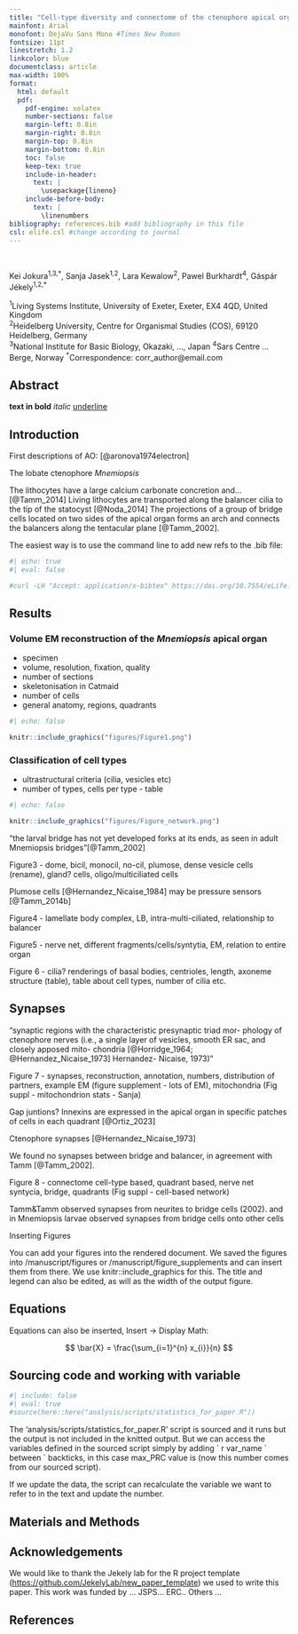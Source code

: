 ```yaml
---
title: "Cell-type diversity and connectome of the ctenophore apical organ"
mainfont: Arial
monofont: DejaVu Sans Mono #Times New Roman
fontsize: 11pt
linestretch: 1.2
linkcolor: blue
documentclass: article
max-width: 100%
format:
  html: default
  pdf:
    pdf-engine: xelatex
    number-sections: false
    margin-left: 0.8in
    margin-right: 0.8in
    margin-top: 0.8in
    margin-bottom: 0.8in
    toc: false
    keep-tex: true
    include-in-header:
      text: |
        \usepackage{lineno}
    include-before-body:
      text: |
        \linenumbers
bibliography: references.bib #add bibliography in this file
csl: elife.csl #change according to journal
---
```


\

Kei Jokura^1,3,\*^, Sanja Jasek^1,2^, Lara Kewalow^2^, Pawel Burkhardt^4^, Gáspár Jékely^1,2,\*^\

^1^Living Systems Institute, University of Exeter, Exeter, EX4 4QD, United Kingdom\
^2^Heidelberg University, Centre for Organismal Studies (COS), 69120 Heidelberg, Germany\
^3^National Institute for Basic Biology, Okazaki, ..., Japan ^4^Sars Centre ... Berge, Norway ^\*^Correspondence: corr_author\@email.com

## Abstract

**text in bold** *italic* [underline]{.underline}

## Introduction

First descriptions of AO: [@aronova1974electron]

The lobate ctenophore *Mnemiopsis*

The lithocytes have a large calcium carbonate concretion and... [@Tamm_2014] Living lithocytes are transported along the balancer cilia to the tip of the statocyst [@Noda_2014] The projections of a group of bridge cells located on two sides of the apical organ forms an arch and connects the balancers along the tentacular plane [@Tamm_2002].

The easiest way is to use the command line to add new refs to the .bib file:

```bash
#| echo: true
#| eval: false

#curl -LH "Accept: application/x-bibtex" https://doi.org/10.7554/eLife.91258.1 >> references.bib
```

## Results

### Volume EM reconstruction of the *Mnemiopsis* apical organ

-   specimen
-   volume, resolution, fixation, quality
-   number of sections
-   skeletonisation in Catmaid
-   number of cells
-   general anatomy, regions, quadrants

```r
#| echo: false 

knitr::include_graphics("figures/Figure1.png")
```

### Classification of cell types

-   ultrastructural criteria (cilia, vesicles etc)
-   number of types, cells per type - table

```r
#| echo: false 

knitr::include_graphics("figures/Figure_network.png")
```

"the larval bridge has not yet developed forks at its ends, as seen in adult Mnemiopsis bridges"[@Tamm_2002]

Figure3 - dome, bicil, monocil, no-cil, plumose, dense vesicle cells (rename), gland? cells, oligo/multiciliated cells

Plumose cells [@Hernandez_Nicaise_1984] may be pressure sensors [@Tamm_2014b]

Figure4 - lamellate body complex, LB, intra-multi-ciliated, relationship to balancer

Figure5 - nerve net, different fragments/cells/syntytia, EM, relation to entire organ

Figure 6 - cilia? renderings of basal bodies, centrioles, length, axoneme structure (table), table about cell types, number of cilia etc.

## Synapses

"synaptic regions with the characteristic presynaptic triad mor- phology of ctenophore nerves (i.e., a single layer of vesicles, smooth ER sac, and closely apposed mito- chondria [@Horridge_1964; @Hernandez_Nicaise_1973] Hernandez- Nicaise, 1973)"

Figure 7 - synapses, reconstruction, annotation, numbers, distribution of partners, example EM (figure supplement - lots of EM), mitochondria (Fig suppl - mitochondrion stats - Sanja)

Gap juntions? Innexins are expressed in the apical organ in specific patches of cells in each quadrant [@Ortiz_2023]

Ctenophore synapses [@Hernandez_Nicaise_1973]

We found no synapses between bridge and balancer, in agreement with Tamm [@Tamm_2002].

Figure 8 - connectome cell-type based, quadrant based, nerve net syntycia, bridge, quadrants (Fig suppl - cell-based network)

Tamm&Tamm observed synapses from neurites to bridge cells (2002). and in Mnemiopsis larvae observed synapses from bridge cells onto other cells

Inserting Figures

You can add your figures into the rendered document. We saved the figures into /manuscript/figures or /manuscript/figure_supplements and can insert them from there. We use knitr::include_graphics for this. The title and legend can also be edited, as will as the width of the output figure.

## Equations

Equations can also be inserted, Insert -\> Display Math:

$$
\bar{X} = \frac{\sum_{i=1}^{n} x_{i}}{n}
$$

## Sourcing code and working with variable

```r
#| include: false
#| eval: true
#source(here::here("analysis/scripts/statistics_for_paper.R"))
```

The 'analysis/scripts/statistics_for_paper.R' script is sourced and it runs but the output is not included in the knitted output. But we can access the variables defined in the sourced script simply by adding \` r var_name \` between \` backticks, in this case max_PRC value is (now this number comes from our sourced script).

If we update the data, the script can recalculate the variable we want to refer to in the text and update the number.

## Materials and Methods

## Acknowledgements

We would like to thank the Jekely lab for the R project template (<https://github.com/JekelyLab/new_paper_template>) we used to write this paper. This work was funded by ... JSPS... ERC.. Others ...

## References

```{=html}
<!--
## See https://github.com/hypothesis/client
## Add commenting functionality with this script
-->
```
```{=html}
<script src="https://hypothes.is/embed.js" async></script>
```
